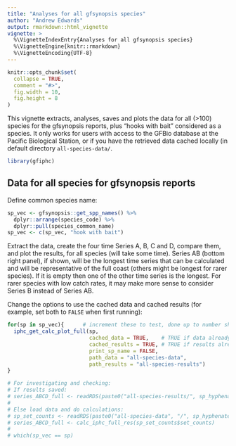 ```yaml
---
title: "Analyses for all gfsynopsis species"
author: "Andrew Edwards"
output: rmarkdown::html_vignette
vignette: >
  %\VignetteIndexEntry{Analyses for all gfsynopsis species}
  %\VignetteEngine{knitr::rmarkdown}
  %\VignetteEncoding{UTF-8}
---
```


```r
knitr::opts_chunk$set(
  collapse = TRUE,
  comment = "#>",
  fig.width = 10,
  fig.height = 8
)
```

This vignette extracts, analyses, saves and plots the data for all (>100) species for the
gfsynopsis reports, plus "hooks with bait" considered as a species. It only
works for users with access to the GFBio database at the Pacific Biological
Station, or if you have the retrieved data cached locally (in default directory `all-species-data/`.

```r
library(gfiphc)
```

## Data for all species for gfsynopsis reports

Define common species name:
```r
sp_vec <- gfsynopsis::get_spp_names() %>%
  dplyr::arrange(species_code) %>%
  dplyr::pull(species_common_name)
sp_vec <- c(sp_vec, "hook with bait")
```

Extract the data, create the four time Series A, B, C and D, compare them, and
plot the results, for all species (will take some time). Series AB (bottom right
panel), if shown, will be the longest time series that can be calculated and
will be representative of the full coast (others might be longest for rarer species).
If it is empty then one of the other time series is the longest. For rarer
species with low catch rates, it may make more sense to consider Series B
instead of Series AB.

Change the options to use the cached data and cached results (for example, set
both to `FALSE` when first running):
```r
for(sp in sp_vec){      # increment these to test, done up to number shown
  iphc_get_calc_plot_full(sp,
                          cached_data = TRUE,    # TRUE if data already saved
                          cached_results = TRUE, # TRUE if results already saved
                          print_sp_name = FALSE,
                          path_data = "all-species-data",
                          path_results = "all-species-results")
}

```

```r
# For investigating and checking:
# If results saved:
# series_ABCD_full <- readRDS(paste0("all-species-results/", sp_hyphenate(sp, results = TRUE)))$series_ABCD_full
#
# Else load data and do calculations:
# sp_set_counts <- readRDS(paste0("all-species-data", "/", sp_hyphenate(sp)))
# series_ABCD_full <- calc_iphc_full_res(sp_set_counts$set_counts)
#
# which(sp_vec == sp)
```
